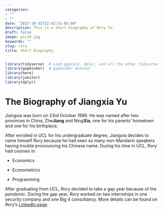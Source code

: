 ```yaml
---
categories:
- ""
- ""
date: "2017-10-31T22:42:51-05:00"
description: This is a short biography of Rory Yu.
draft: false
image: pic10.jpg
keywords: ""
slug: rory
title: Short Biography
---
```



```r
library(tidyverse)  # Load ggplot2, dplyr, and all the other tidyverse packages
library(gapminder)  # gapminder dataset
library(here)
library(janitor)
library(dplyr)
```

# The Biography of Jiangxia Yu
Jiangxia was born on 23rd October 1996. He was named after two provinces in China, Zhe**Jiang** and Ning**Xia**, one for his parents' hometown and one for his birthplace.\

After enrolled in UCL for his undergraduate degree, Jiangxia decides to name himself Rory because he had seen so many non-Mandarin speakers having trouble pronouncing his Chinese name.
During his time in UCL, Rory had courses in:

* Economics

* Econometrics

* Programming

After graduating from UCL, Rory decided to take a gap year because of the *pandemic*. During the gap year, Rory worked on two internships in one security company and one Big 4 consultancy. More details can be found on Rory's [LinkedIn page](https://linkedin.com/in/roryyu).
